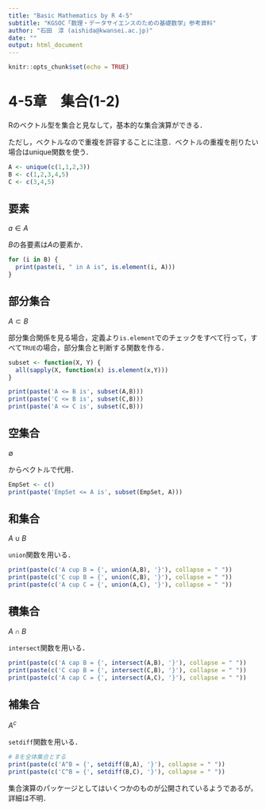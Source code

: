 ```yaml
---
title: "Basic Mathematics by R 4-5"
subtitle: "KGSOC「数理・データサイエンスのための基礎数学」参考資料"
author: "石田　淳 (aishida@kwansei.ac.jp)"
date: ""
output: html_document
---
```


```r
knitr::opts_chunk$set(echo = TRUE)
```

# 4-5章　集合(1-2)

Rのベクトル型を集合と見なして，基本的な集合演算ができる．

ただし，ベクトルなので重複を許容することに注意．ベクトルの重複を削りたい場合はunique関数を使う．

```r
A <- unique(c(1,1,2,3))
B <- c(1,2,3,4,5)
C <- c(3,4,5)
```

## 要素

$a \in A$

$B$の各要素は$A$の要素か．


```r
for (i in B) {
  print(paste(i, " in A is", is.element(i, A)))
}
```

## 部分集合

$A\subset B$

部分集合関係を見る場合，定義より`is.element`でのチェックをすべて行って，すべて`TRUE`の場合，部分集合と判断する関数を作る．

```r
subset <- function(X, Y) {
  all(sapply(X, function(x) is.element(x,Y)))
}

print(paste('A <= B is', subset(A,B)))
print(paste('C <= B is', subset(C,B)))
print(paste('A <= C is', subset(C,B)))
```

## 空集合

$\emptyset$

からベクトルで代用．

```r
EmpSet <- c()
print(paste('EmpSet <= A is', subset(EmpSet, A)))
```

## 和集合

$A \cup B$

`union`関数を用いる．

```r
print(paste(c('A cup B = {', union(A,B), '}'), collapse = " "))
print(paste(c('C cup B = {', union(C,B), '}'), collapse = " "))
print(paste(c('A cup C = {', union(A,C), '}'), collapse = " "))
```

## 積集合

$A \cap B$

`intersect`関数を用いる．

```r
print(paste(c('A cap B = {', intersect(A,B), '}'), collapse = " "))
print(paste(c('C cap B = {', intersect(C,B), '}'), collapse = " "))
print(paste(c('A cap C = {', intersect(A,C), '}'), collapse = " "))
```

## 補集合

$A^c$

`setdiff`関数を用いる．


```r
# Bを全体集合とする
print(paste(c('A^B = {', setdiff(B,A), '}'), collapse = " "))
print(paste(c('C^B = {', setdiff(B,C), '}'), collapse = " "))
```

集合演算のパッケージとしてはいくつかのものが公開されているようであるが，詳細は不明．
